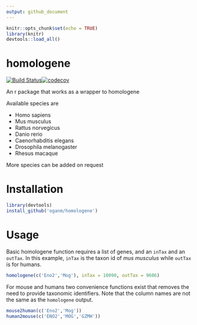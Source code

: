 ```yaml
---
output: github_document
---
```

```r
knitr::opts_chunk$set(echo = TRUE)
library(knitr)
devtools::load_all()
```

# homologene
[![Build Status](https://travis-ci.org/oganm/homologene.svg?branch=master)](https://travis-ci.org/oganm/homologene)[![codecov](https://codecov.io/gh/oganm/homologene/branch/master/graph/badge.svg)](https://codecov.io/gh/oganm/homologene)

An r package that works as a wrapper to homologene

Available species are

* Homo sapiens
* Mus musculus
* Rattus norvegicus
* Danio rerio
* Caenorhabditis elegans
* Drosophila melanogaster
* Rhesus macaque

More species can be added on request

Installation
============
```r
library(devtools)
install_github('oganm/homologene')
```

Usage
===========
Basic homologene function requires a list of genes, and an `inTax` and an `outTax`. In this example, `inTax` is the taxon id of *mus musculus* while `outTax` is for humans.
```r
homologene(c('Eno2','Mog'), inTax = 10090, outTax = 9606)
```

For mouse and humans two convenience functions exist that removes the need to provide taxonomic identifiers. Note that the column names are not the same as the `homologene` output.
```r
mouse2human(c('Eno2','Mog'))
human2mouse(c('ENO2','MOG','GZMH'))
```
